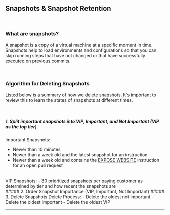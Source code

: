 <br />
<br />

## Snapshots & Snapshot Retention

<br />

### What are snapshots?

A snapshot is a copy of a virtual machine at a specific moment in time. Snapshots help to load environments and configurations so that you can skip running steps that have not changed or that have successfully executed on previous commits.

<br />


### Algorithm for Deleting Snapshots

Listed below is a summary of how we delete snapshots. It's important to review this to learn the states of snapshots at different times.

<br />

##### 1. Split important snapshots into VIP, Important, and Not Important (VIP as the top tier).
Important Snapshots:
- Newer than 10 minutes
- Newer than a week old and the latest snapshot for an instruction
- Newer than a week old and contains the <a href="/docs/layerfile-reference#the-expose-website-instruction">EXPOSE WEBSITE</a> instruction for an open pull request
<br />
VIP Snapshots:
- 30 prioritized snapshots per paying customer as determined by tier and how recent the snapshots are
<br />
##### 2. Order Snapshot Importance (VIP, Important, Not Important)
##### 3. Delete Snapshots
Delete Process:
- Delete the oldest not important
- Delete the oldest important
- Delete the oldest VIP
<br />

<div className="section-spacing"></div>
<hr />
<div className="section-spacing"></div>

